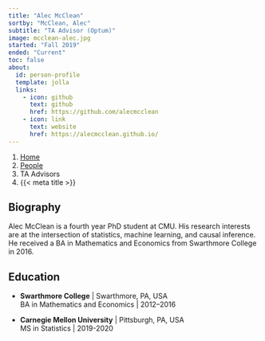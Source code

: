 ```yaml
---
title: "Alec McClean"
sortby: "McClean, Alec"
subtitle: "TA Advisor (Optum)"
image: mcclean-alec.jpg
started: "Fall 2019"
ended: "Current"
toc: false
about:
  id: person-profile
  template: jolla
  links:
    - icon: github
      text: github
      href: https://github.com/alecmcclean
    - icon: link
      text: website
      href: https://alecmcclean.github.io/
---
```


```{=html}
<nav aria-label="breadcrumb">
  <ol class="breadcrumb">
    <li class="breadcrumb-item"><a href="../../index.html">Home</a></li>
    <li class="breadcrumb-item"><a href="../../people.html">People</a></li>
    <li class="breadcrumb-item active">TA Advisors</li>
    <li class="breadcrumb-item active" aria-current="page">{{< meta title >}}</li>
  </ol>
</nav>
```

:::{#person-profile}
:::

## Biography

Alec McClean is a fourth year PhD student at CMU. His research interests are at
the intersection of statistics, machine learning, and causal inference. He
received a BA in Mathematics and Economics from Swarthmore College in 2016.

## Education

- **Swarthmore College** | Swarthmore, PA, USA<br/>
  BA in Mathematics and Economics | 2012–2016
  
- **Carnegie Mellon University** | Pittsburgh, PA, USA<br/>
  MS in Statistics | 2019-2020
